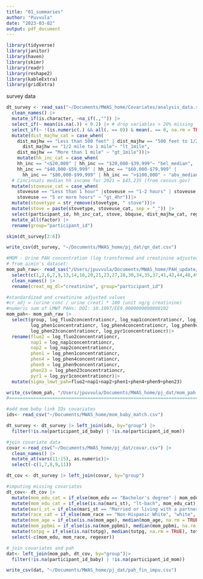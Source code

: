```yaml
---
title: "01_summaries"
author: "Puvvula"
date: "2023-03-02"
output: pdf_document
---
```


```r
library(tidyverse)
library(janitor)
library(haven)
library(skimr)
library(readr)
library(reshape2)
library(kableExtra)
library(gridExtra)
```

survey data
```r
dt_survey <- read_sas("~/Documents/MWAS_home/Covariates/analysis_data.sas7bdat") |>
  clean_names() |>
  mutate_if(is.character, ~na_if(.,"")) |>
  select_if(~ mean(is.na(.)) < 0.2) |> # drop variables > 20% missing
  select_if(~ !(is.numeric(.) && all(. == 0)) & mean(. == 0, na.rm = TRUE) < 0.8) |> # drop all variables with zeros
  mutate(dist_majhw_cat = case_when(
    dist_majhw == "Less than 500 feet" | dist_majhw == "500 feet to 1/2 mile" | 
      dist_majhw == "1/2 mile to 1 mile"~ "lt_1mile", 
    dist_majhw == "More than 1 mile" ~ "gt_1mile"))|>
    mutate(hh_inc_cat = case_when(
    hh_inc == "<$20,000" | hh_inc == "$20,000-$39,999"~ "bel_median", 
    hh_inc == "$40,000-$59,999" | hh_inc == "$60,000-$79,999" | 
      hh_inc == "$80,000-$99,999" | hh_inc == ">$100,000" ~ "abv_median"))|> 
  # Cincinnati median hh income for 2021 = $45,235 (from census.gov)
  mutate(stoveuse_cat = case_when(
    stoveuse == "Less than 1 hour" |stoveuse == "1-2 hours" | stoveuse == "3-4 hours"~ "lt_4hr", 
    stoveuse == "5 or more hours" ~ "gt_4hr"))|>
  mutate(stovetype = str_remove(stovetype, " stove"))|>
  mutate(stove = paste(stovetype, stoveuse_cat, sep = "_")) |>
  select(participant_id, hh_inc_cat, stove, bbquse, dist_majhw_cat, regexer) |>
  mutate_all(factor) |>
  rename(group="participant_id")

skim(dt_survey[2:6])

write_csv(dt_survey, "~/Documents/MWAS_home/pj_dat/qn_dat.csv")

```


```r
#MOM - Urine PAH concentration (log transformed and creatinine adjusted) + covariates
# from aimin's dataset: 
mom_pah_raw<- read_sas("/Users/jpuvvula/Documents/MWAS_home/PAH_update/pahmetabolitewide3.sas7bdat") |>
  select(c(1,2,6,7,9,13,14,16,20,21,23,27,28,30,34,35,37,41,42,44,48,49,51,55,56,58))|>
  clean_names() |>
  rename(creat_mg_dl="creatinine", group="participant_id")

#standardized and creatinine adjusted values
#cr_adj = (urine_conc / urine_creat) * 100 (unit ng/g creatinine)
#numeric sum of LMWT PAHs: DOI: 10.1097/EE9.0000000000000102
mom_pah<- mom_pah_raw |>
  select(group, log_fluo2concentrationcr, log_nap1concentrationcr, log_nap2concentrationcr,
         log_phen1concentrationcr, log_phen4concentrationcr, log_phen9concentrationcr, 
         log_phen23concentrationcr, log_pyr1concentrationcr)|>
  rename(fluo2 = log_fluo2concentrationcr,
         nap1 = log_nap1concentrationcr,
         nap2 = log_nap2concentrationcr,
         phen1 = log_phen1concentrationcr,
         phen4 = log_phen4concentrationcr,
         phen9 = log_phen9concentrationcr,
         phen23 = log_phen23concentrationcr,
         pyr1 = log_pyr1concentrationcr)|>
  mutate(sigma_lmwt_pah=fluo2+nap1+nap2+phen1+phen4+phen9+phen23)

write_csv(mom_pah, "/Users/jpuvvula/Documents/MWAS_home/pj_dat/mom_pah.csv")
#===============================================================================

#add mom baby link IDs covariates
ids<- read_csv("~/Documents/MWAS_home/mom_baby_match.csv")

dt_survey <- dt_survey |> left_join(ids, by="group") |>
  filter(!is.na(participant_id_baby) | !is.na(participant_id_mom))

#join covariate data
covar <-read_csv("~/Documents/MWAS_home/pj_dat/covar.csv") |>
  clean_names() |>
  mutate_at(vars(11:15), as.numeric)|>
  select(-c(1,7,8,9,11))

dt_cov <- dt_survey |> left_join(covar, by="group")

#imputing missing covariates
dt_cov<- dt_cov |>
  mutate(mom_edu_cat = if_else(mom_edu == "Bachelor's degree" | mom_edu == "Master's degree or above", "bach-or-abv", "lt-bach")) |>
  mutate(mom_edu_cat = if_else(is.na(mari_st), "lt-bach", mom_edu_cat)) |>
  mutate(mari_st = if_else(mari_st == "Married or living with a partner", "married", "not_married")) |>
  mutate(race_cat = if_else(mom_race == "Non-Hispanic White", "white", "non-white")) |> 
  mutate(mom_age = if_else(is.na(mom_age), median(mom_age, na.rm = TRUE), mom_age)) |>
  mutate(mom_ppbmi = if_else(is.na(mom_ppbmi), median(mom_ppbmi, na.rm = TRUE), mom_ppbmi)) |>
  mutate(totpg = if_else(is.na(totpg), median(totpg, na.rm = TRUE), totpg)) |>
  select(-c(mom_edu, mom_race, regexer))

# join covariates and pah
dat<- left_join(mom_pah, dt_cov, by="group")|>
  filter(!is.na(participant_id_baby) | !is.na(participant_id_mom))

write_csv(dat, "~/Documents/MWAS_home/pj_dat/pah_fin_impu.csv")
```


